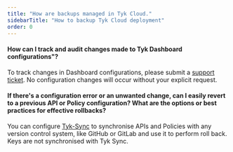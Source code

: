 ```yaml
---
title: "How are backups managed in Tyk Cloud."
sidebarTitle: "How to backup Tyk Cloud deployment"
order: 0
---
```


#### How can I track and audit changes made to Tyk Dashboard configurations"?

To track changes in Dashboard configurations, please submit a [support ticket](https://support.tyk.io/hc/en-gb/articles/8671452599708-Ticket-Submission-Guide). No configuration changes will occur without your explicit request.

#### If there's a configuration error or an unwanted change, can I easily revert to a previous API or Policy configuration? What are the options or best practices for effective rollbacks?

You can configure [Tyk-Sync](/5.5/product-stack/tyk-sync/overview) to synchronise APIs and Policies with any version control system, like GitHub or GitLab and use it to perform roll back. Keys are not synchronised with Tyk Sync.

